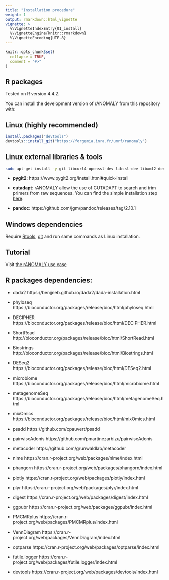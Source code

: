 ```yaml
---
title: "Installation procedure"
weight: 1
output: rmarkdown::html_vignette
vignette: >
  %\VignetteIndexEntry{01_install}
  %\VignetteEngine{knitr::rmarkdown}
  %\VignetteEncoding{UTF-8}
---
```


```r
knitr::opts_chunk$set(
  collapse = TRUE,
  comment = "#>"
)
```



## R packages

Tested on R version 4.4.2.

You can install the development version of rANOMALY from this repository
with:

## Linux (highly recommended)

``` r
install.packages("devtools")
devtools::install_git("https://forgemia.inra.fr/umrf/ranomaly")
```

## Linux external libraries & tools

```bash
sudo apt-get install -y git libcurl4-openssl-dev libssl-dev libxml2-dev libgmp3-dev libmpfr-dev cmake zlib1g-dev libglpk40 libglpk-dev liblzma-dev libbz2-dev libfontconfig1-dev libfribidi-dev libharfbuzz-dev libfreetype6-dev libpng-dev libtiff5-dev libjpeg-dev pandoc
```

* **pygit2**: https://www.pygit2.org/install.html#quick-install

* **cutadapt**: rANOMALY allow the use of CUTADAPT to search and trim primers from raw sequences. You can find the simple installation step [here](https://cutadapt.readthedocs.io/en/stable/installation.html).

* **pandoc**: https://github.com/jgm/pandoc/releases/tag/2.10.1


## Windows dependencies

Require [Rtools](https://cran.r-project.org/bin/windows/Rtools/),
[git](https://git-scm.com/download/win) and run same commands as Linux
installation.

## Tutorial

Visit [the rANOMALY
use case](https://umrf.pages.mia.inra.fr/ranomaly/articles/ranomaly.html)


## R packages dependencies:

*  dada2 https://benjjneb.github.io/dada2/dada-installation.html
*  phyloseq https://bioconductor.org/packages/release/bioc/html/phyloseq.html
*  DECIPHER https://bioconductor.org/packages/release/bioc/html/DECIPHER.html
*  ShortRead http://bioconductor.org/packages/release/bioc/html/ShortRead.html
*  Biostrings http://bioconductor.org/packages/release/bioc/html/Biostrings.html
*  DESeq2 https://bioconductor.org/packages/release/bioc/html/DESeq2.html
*  microbiome https://bioconductor.org/packages/release/bioc/html/microbiome.html
*  metagenomeSeq https://bioconductor.org/packages/release/bioc/html/metagenomeSeq.html
*  mixOmics https://bioconductor.org/packages/release/bioc/html/mixOmics.html

*  psadd https://github.com/cpauvert/psadd
*  pairwiseAdonis https://github.com/pmartinezarbizu/pairwiseAdonis
*  metacoder https://github.com/grunwaldlab/metacoder

*  nlme https://cran.r-project.org/web/packages/nlme/index.html
*  phangorn https://cran.r-project.org/web/packages/phangorn/index.html
*  plotly https://cran.r-project.org/web/packages/plotly/index.html
*  plyr https://cran.r-project.org/web/packages/plyr/index.html
*  digest https://cran.r-project.org/web/packages/digest/index.html
*  ggpubr https://cran.r-project.org/web/packages/ggpubr/index.html
*  PMCMRplus https://cran.r-project.org/web/packages/PMCMRplus/index.html
*  VennDiagram https://cran.r-project.org/web/packages/VennDiagram/index.html
*  optparse https://cran.r-project.org/web/packages/optparse/index.html
*  futile.logger https://cran.r-project.org/web/packages/futile.logger/index.html
*  devtools https://cran.r-project.org/web/packages/devtools/index.html
